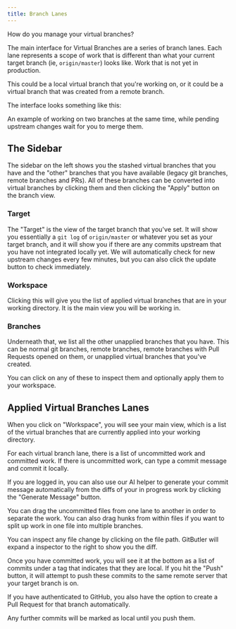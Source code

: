 ```yaml
---
title: Branch Lanes
---
```



How do you manage your virtual branches?

The main interface for Virtual Branches are a series of branch lanes. Each lane represents a scope of work that is different than what your current target branch (ie, `origin/master`) looks like. Work that is not yet in production.

This could be a local virtual branch that you're working on, or it could be a virtual branch that was created from a remote branch.

The interface looks something like this:

<ImageSection
  width={700}
  height={600}
  className="mx-auto"
  alt="Virtual Branches Example"
  src="/img/docs/branch-lanes-01.webp"
  subtitle="An example of working on two branches at the same time, while pending upstream changes wait for you to merge them."
/>

An example of working on two branches at the same time, while pending upstream changes wait for you to merge them.

## The Sidebar

The sidebar on the left shows you the stashed virtual branches that you have and the "other" branches that you have available (legacy git branches, remote branches and PRs). All of these branches can be converted into virtual branches by clicking them and then clicking the "Apply" button on the branch view.

### Target

The "Target" is the view of the target branch that you've set. It will show you essentially a `git log` of `origin/master` or whatever you set as your target branch, and it will show you if there are any commits upstream that you have not integrated locally yet. We will automatically check for new upstream changes every few minutes, but you can also click the update button to check immediately.

<ImageSection
  width={700}
  height={600}
  className="mx-auto"
  alt="Virtual Branches Example"
  src="/img/docs/merge-upstream.png"
  subtitle="A screenshot showcasing the Target view."
/>

### Workspace

Clicking this will give you the list of applied virtual branches that are in your working directory. It is the main view you will be working in.

### Branches

Underneath that, we list all the other unapplied branches that you have. This can be normal git branches, remote branches, remote branches with Pull Requests opened on them, or unapplied virtual branches that you've created.

You can click on any of these to inspect them and optionally apply them to your workspace.

## Applied Virtual Branches Lanes

When you click on "Workspace", you will see your main view, which is a list of the virtual branches that are currently applied into your working directory.

For each virtual branch lane, there is a list of uncommitted work and committed work. If there is uncommitted work, can type a commit message and commit it locally.

If you are logged in, you can also use our AI helper to generate your commit message automatically from the diffs of your in progress work by clicking the "Generate Message" button.

You can drag the uncommitted files from one lane to another in order to separate the work. You can also drag hunks from within files if you want to split up work in one file into multiple branches.

You can inspect any file change by clicking on the file path. GitButler will expand a inspector to the right to show you the diff.


<ImageSection
  width={700}
  height={600}
  className="mx-auto"
  alt="Virtual Branches Example"
  src="/img/docs/branch-lanes-03.webp"
  subtitle="Inspecting our file change"
/>

Once you have committed work, you will see it at the bottom as a list of commits under a tag that indicates that they are local. If you hit the "Push" button, it will attempt to push these commits to the same remote server that your target branch is on.

If you have authenticated to GitHub, you also have the option to create a Pull Request for that branch automatically.

Any further commits will be marked as local until you push them.
